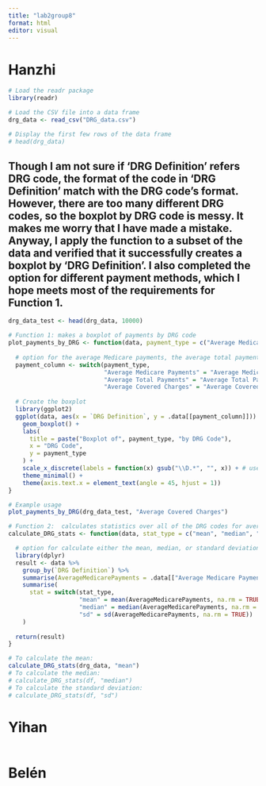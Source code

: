 ```yaml
---
title: "lab2group8"
format: html
editor: visual
---
```


# Hanzhi

```r
# Load the readr package
library(readr) 

# Load the CSV file into a data frame 
drg_data <- read_csv("DRG_data.csv")  

# Display the first few rows of the data frame 
# head(drg_data)
```

## Though I am not sure if 'DRG Definition' refers DRG code, the format of the code in 'DRG Definition' match with the DRG code's format. However, there are too many different DRG codes, so the boxplot by DRG code is messy. It makes me worry that I have made a mistake. Anyway, I apply the function to a subset of the data and verified that it successfully creates a boxplot by 'DRG Definition'. I also completed the option for different payment methods, which I hope meets most of the requirements for Function 1.

```r
drg_data_test <- head(drg_data, 10000)
```

```r
# Function 1: makes a boxplot of payments by DRG code
plot_payments_by_DRG <- function(data, payment_type = c("Average Medicare Payments", "Average Total Payments", "Average Covered Charges")) {
  
  # option for the average Medicare payments, the average total payment, or the average covered charges.
  payment_column <- switch(payment_type,
                           "Average Medicare Payments" = "Average Medicare Payments",
                           "Average Total Payments" = "Average Total Payments",
                           "Average Covered Charges" = "Average Covered Charges")
  
  # Create the boxplot 
  library(ggplot2)
  ggplot(data, aes(x = `DRG Definition`, y = .data[[payment_column]])) +
    geom_boxplot() +
    labs(
      title = paste("Boxplot of", payment_type, "by DRG Code"),
      x = "DRG Code",
      y = payment_type
    ) +
    scale_x_discrete(labels = function(x) gsub("\\D.*", "", x)) + # use DRG code on x-axis
    theme_minimal() +
    theme(axis.text.x = element_text(angle = 45, hjust = 1))
}
```

```r
# Example usage 
plot_payments_by_DRG(drg_data_test, "Average Covered Charges")
```

```r
# Function 2:  calculates statistics over all of the DRG codes for average Medicare payments
calculate_DRG_stats <- function(data, stat_type = c("mean", "median", "sd")) {

  # option for calculate either the mean, median, or standard deviation of the DRG codes
  library(dplyr)
  result <- data %>%
    group_by(`DRG Definition`) %>%
    summarise(AverageMedicarePayments = .data[["Average Medicare Payments"]]) %>%
    summarise(
      stat = switch(stat_type,
                    "mean" = mean(AverageMedicarePayments, na.rm = TRUE),
                    "median" = median(AverageMedicarePayments, na.rm = TRUE),
                    "sd" = sd(AverageMedicarePayments, na.rm = TRUE))
    )
  
  return(result)
}
```

```r
# To calculate the mean:
calculate_DRG_stats(drg_data, "mean")
# To calculate the median:
# calculate_DRG_stats(df, "median")
# To calculate the standard deviation:
# calculate_DRG_stats(df, "sd")
```

# Yihan

```r
```

# Belén

```r

```

